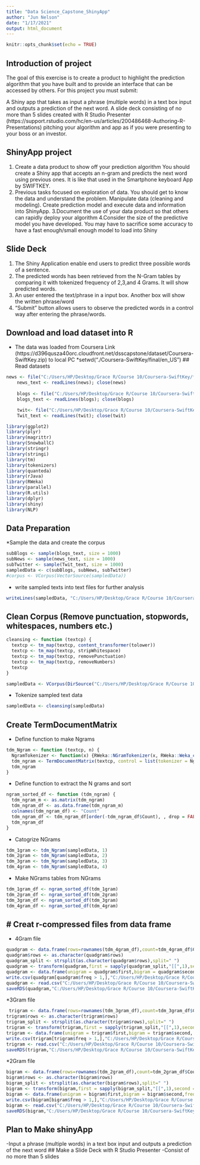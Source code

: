 ```yaml
---
title: "Data Science_Capstone_ShinyApp"
author: "Jun Nelson"
date: "1/17/2021"
output: html_document
---
```


```r
knitr::opts_chunk$set(echo = TRUE)
```

## Introduction of project
The goal of this exercise is to create a product to highlight the prediction algorithm that you have built and to provide an interface that can be accessed by others. For this project you must submit:

A Shiny app that takes as input a phrase (multiple words) in a text box input and outputs a prediction of the next word.
A slide deck consisting of no more than 5 slides created with R Studio Presenter (https://support.rstudio.com/hc/en-us/articles/200486468-Authoring-R-Presentations) pitching your algorithm and app as if you were presenting to your boss or an investor.

## ShinyApp project
1. Create a data product to show off your prediction algorithm You should create a Shiny app that accepts an n-gram and predicts the next word using previous ones. It is like that used in the Smartphone keyboard App by SWIFTKEY.
2. Previous tasks focused on exploration of data. You should get to know the data and understand the problem. Manipulate data (cleaning and modeling). Create prediction model and execute data and information into ShinyApp. 
3.Document the use of your data product so that others can rapidly deploy your algorithm
4.Consider the size of the predictive model you have developed. You may have to sacrifice some accuracy to have a fast enough/small enough model to load into Shiny

## Slide Deck
1. The Shiny Application enable end users to predict three possible words of a sentence.
2. The predicted words has been retrieved from the N-Gram tables by comparing it with tokenized frequency of 2,3,and 4 Grams. It will show predicted words. 
3. An user entered the text/phrase in a input box. Another box will show the written phrase/word
4. "Submit" button allows users to observe the predicted words in a control way after entering the phrase/words. 


## Download and load dataset into R
* The data was loaded from Coursera Link (https://d396qusza40orc.cloudfront.net/dsscapstone/dataset/Coursera-SwiftKey.zip)  to local PC
*setwd("./Coursera-SwiftKey/final/en_US")
## Read datasets


``` r
news <- file("C:/Users/HP/Desktop/Grace R/Course 10/Coursera-SwiftKey/final/en_US/en_US.news.txt", open="r")
    news_text <- readLines(news); close(news)
    
    blogs <- file("C:/Users/HP/Desktop/Grace R/Course 10/Coursera-SwiftKey/final/en_US/en_US.blogs.txt", open="r")
    blogs_text <- readLines(blogs); close(blogs) 

    twit<- file("C:/Users/HP/Desktop/Grace R/Course 10/Coursera-SwiftKey/final/en_US/en_US.twitter.txt", open="r")
    Twit_text <- readLines(twit); close(twit)
``` 


``` r
library(ggplot2)
library(plyr)
library(magrittr)
library(SnowballC)
library(stringr)
library(stringi)
library(tm)
library(tokenizers)
library(quanteda)
library(rJava)
library(RWeka)
library(parallel)
library(R.utils)
library(dplyr)
library(shiny)
library(NLP)
```


## Data Preparation
*Sample the data and create the corpus

```r
subBlogs <- sample(blogs_text, size = 1000)
subNews <- sample(news_text, size = 1000)
subTwitter <- sample(Twit_text, size = 1000)
sampledData <- c(subBlogs, subNews, subTwitter)
#corpus <- VCorpus(VectorSource(sampledData))
``` 

* write sampled texts into text files for further analysis

``` r
writeLines(sampledData, "C:/Users/HP/Desktop/Grace R/Course 10/Coursera-SwiftKey/final/en_US/Capstone_ShinyApp/sampledData.txt")
```


## Clean Corpus (Remove punctuation, stopwords, whitespaces, numbers etc.) 

```r
cleansing <- function (textcp) {
  textcp <- tm_map(textcp, content_transformer(tolower))
  textcp <- tm_map(textcp, stripWhitespace)
  textcp <- tm_map(textcp, removePunctuation)
  textcp <- tm_map(textcp, removeNumbers)
  textcp
}

sampledData <- VCorpus(DirSource("C:/Users/HP/Desktop/Grace R/Course 10/Coursera-SwiftKey/final/en_US/Capstone_Shinyapp", encoding = "UTF-8"))
```


* Tokenize sampled text data

```r
sampledData <- cleansing(sampledData)
```

## Create TermDocumentMatrix 
* Define function to make Ngrams

```r
tdm_Ngram <- function (textcp, n) {
  NgramTokenizer <- function(x) {RWeka::NGramTokenizer(x, RWeka::Weka_control(min = n, max = n))}
  tdm_ngram <- TermDocumentMatrix(textcp, control = list(tokenizer = NgramTokenizer))
  tdm_ngram
}
```

* Define function to extract the N grams and sort

```r
ngram_sorted_df <- function (tdm_ngram) {
  tdm_ngram_m <- as.matrix(tdm_ngram)
  tdm_ngram_df <- as.data.frame(tdm_ngram_m)
  colnames(tdm_ngram_df) <- "Count"
  tdm_ngram_df <- tdm_ngram_df[order(-tdm_ngram_df$Count), , drop = FALSE]
  tdm_ngram_df
}
```

* Catogrize NGrams

```r
tdm_1gram <- tdm_Ngram(sampledData, 1)
tdm_2gram <- tdm_Ngram(sampledData, 2)
tdm_3gram <- tdm_Ngram(sampledData, 3)
tdm_4gram <- tdm_Ngram(sampledData, 4)
```


* Make NGrams tables from NGrams

```r
tdm_1gram_df <- ngram_sorted_df(tdm_1gram)
tdm_2gram_df <- ngram_sorted_df(tdm_2gram)
tdm_3gram_df <- ngram_sorted_df(tdm_3gram)
tdm_4gram_df <- ngram_sorted_df(tdm_4gram)
```

## # Creat r-compressed files from data frame
* 4Gram file

```r
quadgram <- data.frame(rows=rownames(tdm_4gram_df),count=tdm_4gram_df$Count)
quadgram$rows <- as.character(quadgram$rows)
quadgram_split <- strsplit(as.character(quadgram$rows),split=" ")
quadgram <- transform(quadgram,first = sapply(quadgram_split,"[[",1),second = sapply(quadgram_split,"[[",2),third = sapply(quadgram_split,"[[",3), fourth = sapply(quadgram_split,"[[",4))
quadgram <- data.frame(unigram = quadgram$first,bigram = quadgram$second, trigram = quadgram$third, quadgram = quadgram$fourth, freq = quadgram$count,stringsAsFactors=FALSE)
write.csv(quadgram[quadgram$freq > 1,],"C:/Users/HP/Desktop/Grace R/Course 10/Coursera-SwiftKey/final/en_US/Capstone_ShinyApp/quadgram.csv",row.names=F)
quadgram <- read.csv("C:/Users/HP/Desktop/Grace R/Course 10/Coursera-SwiftKey/final/en_US/Capstone_ShinyApp/quadgram.csv",stringsAsFactors = F)
saveRDS(quadgram,"C:/Users/HP/Desktop/Grace R/Course 10/Coursera-SwiftKey/final/en_US/Capstone_ShinyApp/quadgram.RData")
```

 *3Gram file
 
```r
 trigram <- data.frame(rows=rownames(tdm_3gram_df),count=tdm_3gram_df$Count)
trigram$rows <- as.character(trigram$rows)
trigram_split <- strsplit(as.character(trigram$rows),split=" ")
trigram <- transform(trigram,first = sapply(trigram_split,"[[",1),second = sapply(trigram_split,"[[",2),third = sapply(trigram_split,"[[",3))
trigram <- data.frame(unigram = trigram$first,bigram = trigram$second, trigram = trigram$third, freq = trigram$count,stringsAsFactors=FALSE)
write.csv(trigram[trigram$freq > 1,],"C:/Users/HP/Desktop/Grace R/Course 10/Coursera-SwiftKey/final/en_US/Capstone_ShinyApp/trigram.csv",row.names=F)
trigram <- read.csv("C:/Users/HP/Desktop/Grace R/Course 10/Coursera-SwiftKey/final/en_US/Capstone_ShinyApp/trigram.csv",stringsAsFactors = F)
saveRDS(trigram,"C:/Users/HP/Desktop/Grace R/Course 10/Coursera-SwiftKey/final/en_US/Capstone_ShinyApp/trigram.RData")
```


*2Gram file

```r
bigram <- data.frame(rows=rownames(tdm_2gram_df),count=tdm_2gram_df$Count)
bigram$rows <- as.character(bigram$rows)
bigram_split <- strsplit(as.character(bigram$rows),split=" ")
bigram <- transform(bigram,first = sapply(bigram_split,"[[",1),second = sapply(bigram_split,"[[",2))
bigram <- data.frame(unigram = bigram$first,bigram = bigram$second,freq = bigram$count,stringsAsFactors=FALSE)
write.csv(bigram[bigram$freq > 1,],"C:/Users/HP/Desktop/Grace R/Course 10/Coursera-SwiftKey/final/en_US/Capstone_ShinyApp/bigram.csv",row.names=F)
bigram <- read.csv("C:/Users/HP/Desktop/Grace R/Course 10/Coursera-SwiftKey/final/en_US/Capstone_ShinyApp/bigram.csv",stringsAsFactors = F)
saveRDS(bigram,"C:/Users/HP/Desktop/Grace R/Course 10/Coursera-SwiftKey/final/en_US/Capstone_ShinyApp/bigram.RData")
```

## Plan to Make shinyApp
-Input a phrase (multiple words) in a text box input and outputs a prediction of the next word
## Make a Slide Deck with R Studio Presenter
-Consist of no more than 5 slides
